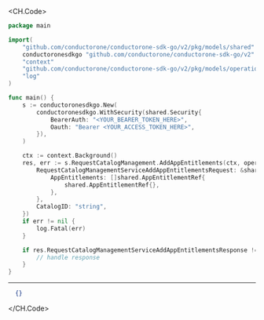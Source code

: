 
<CH.Code>
```go AddAppEntitlements.go
package main

import(
	"github.com/conductorone/conductorone-sdk-go/v2/pkg/models/shared"
	conductoronesdkgo "github.com/conductorone/conductorone-sdk-go/v2"
	"context"
	"github.com/conductorone/conductorone-sdk-go/v2/pkg/models/operations"
	"log"
)

func main() {
    s := conductoronesdkgo.New(
        conductoronesdkgo.WithSecurity(shared.Security{
            BearerAuth: "<YOUR_BEARER_TOKEN_HERE>",
            Oauth: "Bearer <YOUR_ACCESS_TOKEN_HERE>",
        }),
    )

    ctx := context.Background()
    res, err := s.RequestCatalogManagement.AddAppEntitlements(ctx, operations.C1APIRequestcatalogV1RequestCatalogManagementServiceAddAppEntitlementsRequest{
        RequestCatalogManagementServiceAddAppEntitlementsRequest: &shared.RequestCatalogManagementServiceAddAppEntitlementsRequest{
            AppEntitlements: []shared.AppEntitlementRef{
                shared.AppEntitlementRef{},
            },
        },
        CatalogID: "string",
    })
    if err != nil {
        log.Fatal(err)
    }

    if res.RequestCatalogManagementServiceAddAppEntitlementsResponse != nil {
        // handle response
    }
}
```
---

```json Example Response
  {}
```
</CH.Code>

